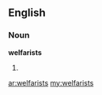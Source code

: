 ==English==

===Noun===
'''welfarists'''

# {{rare|pejorative|derisive}} {{plural of|[[welfarist]]}}

[[ar:welfarists]]
[[my:welfarists]]